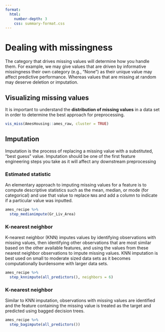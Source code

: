 ```yaml
---
format:
  html:
    number-depth: 3
    css: summary-format.css
---
```


# Dealing with missingness

The category that drives missing values will determine how you handle them. For example, we may give values that are driven by informative missingness their own category (e.g., "None") as their unique value may affect predictive performance. Whereas values that are missing at random may deserve deletion or imputation.

## Visualizing missing values

It is important to understand the **distribution of missing values** in a data set in order to determine the best approach for preprocessing. 

```r
vis_miss(AmesHousing::ames_raw, cluster = TRUE)
```

## Imputation

Imputation is the process of replacing a missing value with a substituted, “best guess” value. Imputation should be one of the first feature engineering steps you take as it will affect any downstream preprocessing

### Estimated statistic

An elementary approach to imputing missing values for a feature is to compute descriptive statistics such as the mean, median, or mode (for categorical) and use that value to replace `NA`s and add a column to indicate if a particular value was inputted.

```r
ames_recipe %>%
  step_medianimpute(Gr_Liv_Area)
```

### K-nearest neighbor

K-nearest neighbor (KNN) imputes values by identifying observations with missing values, then identifying other observations that are most similar based on the other available features, and using the values from these nearest neighbor observations to impute missing values. KNN imputation is best used on small to moderate sized data sets as it becomes computationally burdensome with larger data sets.

```r
ames_recipe %>%
  step_knnimpute(all_predictors(), neighbors = 6)
```

### K-nearest neighbor

Similar to KNN imputation, observations with missing values are identified and the feature containing the missing value is treated as the target and predicted using bagged decision trees.

```r
ames_recipe %>%
  step_bagimpute(all_predictors())
```

